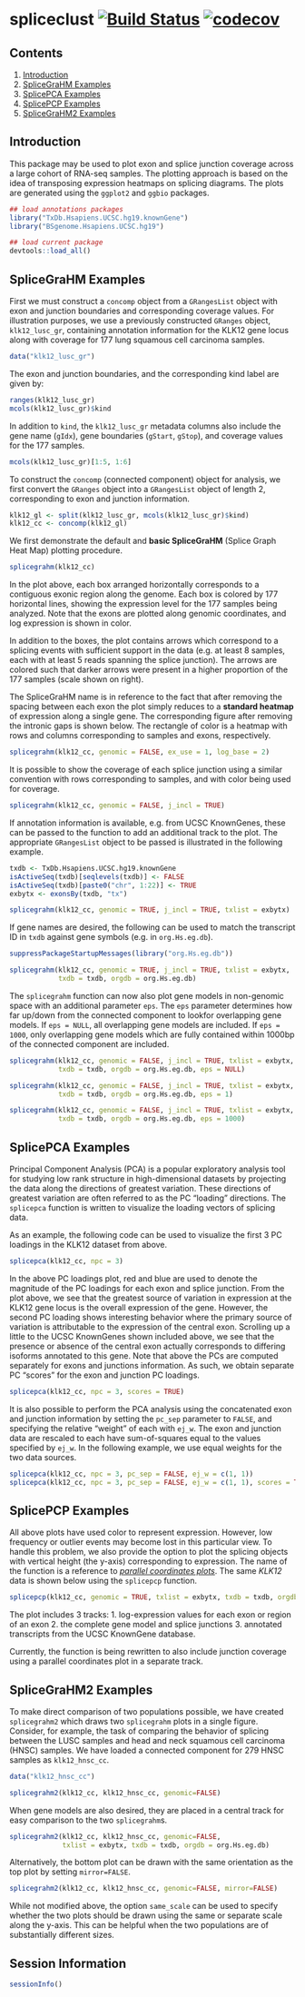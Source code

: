 spliceclust [![Build Status](https://travis-ci.org/pkimes/spliceclust.svg?branch=master)](https://travis-ci.org/pkimes/spliceclust) [![codecov](https://codecov.io/gh/pkimes/spliceclust/branch/master/graph/badge.svg)](https://codecov.io/gh/pkimes/spliceclust)
=======================

## Contents
1. [Introduction](#intro)
2. [SpliceGraHM Examples](#splicegrahm)
3. [SplicePCA Examples](#splicepca)
4. [SplicePCP Examples](#splicepcp)
4. [SpliceGraHM2 Examples](#splicegrahm2)


## <a name="intro"></a> Introduction

This package may be used to plot exon and splice junction coverage across a large cohort
of RNA-seq samples. The plotting approach is based on the idea of transposing
expression heatmaps on splicing diagrams. The plots are generated using the `ggplot2` and
`ggbio` packages.

```r
## load annotations packages
library("TxDb.Hsapiens.UCSC.hg19.knownGene")
library("BSgenome.Hsapiens.UCSC.hg19")

## load current package
devtools::load_all()
```


## <a name="splicegrahm"></a> SpliceGraHM Examples

First we must construct a `concomp` object from a `GRangesList` object with exon and junction
boundaries and corresponding coverage values. For illustration purposes, we use a previously
constructed `GRanges` object, `klk12_lusc_gr`, containing annotation information for the KLK12 gene
locus along with coverage for 177 lung squamous cell carcinoma samples.  

```r
data("klk12_lusc_gr")
```

The exon and junction boundaries, and the corresponding kind label are given by:  

```r
ranges(klk12_lusc_gr)
mcols(klk12_lusc_gr)$kind
```

In addition to `kind`, the `klk12_lusc_gr` metadata columns also include the gene name (`gIdx`),
gene boundaries (`gStart`, `gStop`), and coverage values for the 177 samples.  

```r
mcols(klk12_lusc_gr)[1:5, 1:6]
```

To construct the `concomp` (connected component) object for analysis, we first convert the
`GRanges` object into a `GRangesList` object of length 2, corresponding to exon and junction
information.  

```r
klk12_gl <- split(klk12_lusc_gr, mcols(klk12_lusc_gr)$kind)
klk12_cc <- concomp(klk12_gl)
```


We first demonstrate the default and __basic SpliceGraHM__ (Splice Graph Heat Map) plotting procedure.

```r
splicegrahm(klk12_cc)
```

In the plot above, each box arranged horizontally corresponds to a contiguous exonic region
along the genome. Each box is colored by 177 horizontal lines, showing the expression level
for the 177 samples being analyzed. Note that the exons are plotted along genomic coordinates, and
log expression is shown in color.  

In addition to the boxes, the plot contains arrows which correspond to a splicing events with
sufficient support in the data (e.g. at least 8 samples, each with at least 5 reads spanning the splice
junction). The arrows are colored such that darker arrows were present in a higher proportion of the
177 samples (scale shown on right).  

The SpliceGraHM name is in reference to the fact that after removing the spacing between each exon
the plot simply reduces to a __standard heatmap__ of expression along a single gene. The corresponding
figure after removing the intronic gaps is shown below. The rectangle of color is a heatmap with rows
and columns corresponding to samples and exons, respectively.  

```r
splicegrahm(klk12_cc, genomic = FALSE, ex_use = 1, log_base = 2)
```

It is possible to show the coverage of each splice junction using a similar convention with rows
corresponding to samples, and with color being used for coverage.

```r
splicegrahm(klk12_cc, genomic = FALSE, j_incl = TRUE)
```

If annotation information is available, e.g. from UCSC KnownGenes, these can be passed to the
function to add an additional track to the plot. The appropriate `GRangesList` object to be
passed is illustrated in the following example.

```r
txdb <- TxDb.Hsapiens.UCSC.hg19.knownGene
isActiveSeq(txdb)[seqlevels(txdb)] <- FALSE
isActiveSeq(txdb)[paste0("chr", 1:22)] <- TRUE
exbytx <- exonsBy(txdb, "tx")

splicegrahm(klk12_cc, genomic = TRUE, j_incl = TRUE, txlist = exbytx)
```

If gene names are desired, the following can be used to match the transcript ID
in `txdb` against gene symbols (e.g. in `org.Hs.eg.db`).

```r
suppressPackageStartupMessages(library("org.Hs.eg.db"))

splicegrahm(klk12_cc, genomic = TRUE, j_incl = TRUE, txlist = exbytx,
            txdb = txdb, orgdb = org.Hs.eg.db)
```

The `splicegrahm` function can now also plot gene models in non-genomic space
with an additional parameter `eps`. The `eps` parameter determines how far up/down
from the connected component to lookfor overlapping gene models. If `eps = NULL`,
all overlapping gene models are included. If `eps = 1000`, only overlapping gene
models which are fully contained within 1000bp of the connected component
are included.

```r
splicegrahm(klk12_cc, genomic = FALSE, j_incl = TRUE, txlist = exbytx,
            txdb = txdb, orgdb = org.Hs.eg.db, eps = NULL)
```

```r
splicegrahm(klk12_cc, genomic = FALSE, j_incl = TRUE, txlist = exbytx,
            txdb = txdb, orgdb = org.Hs.eg.db, eps = 1)
```

```r
splicegrahm(klk12_cc, genomic = FALSE, j_incl = TRUE, txlist = exbytx,
            txdb = txdb, orgdb = org.Hs.eg.db, eps = 1000)
```


## <a name="splicepca"></a> SplicePCA Examples

Principal Component Analysis (PCA) is a popular exploratory analysis tool for studying low rank
structure in high-dimensional datasets by projecting the data along the directions of greatest
variation. These directions of greatest variation are often referred to as the PC "loading"
directions. The `splicepca` function is written to visualize the loading vectors of splicing
data.  

As an example, the following code can be used to visualize the first 3 PC loadings in the
KLK12 dataset from above.

```r
splicepca(klk12_cc, npc = 3)
```

In the above PC loadings plot, red and blue are used to denote the magnitude of the PC loadings
for each exon and splice junction. From the plot above, we see that the greatest source of variation
in expression at the KLK12 gene locus is the overall expression of the gene. However, the second
PC loading shows interesting behavior where the primary source of variation is attributable to the
expression of the central exon. Scrolling up a little to the UCSC KnownGenes shown included above,
we see that the presence or absence of the central exon actually corresponds to differing isoforms
annotated to this gene. Note that above the PCs are computed separately for exons and junctions
 information. As such, we obtain separate PC "scores" for the exon and junction PC loadings.
 
```r
splicepca(klk12_cc, npc = 3, scores = TRUE)
```

It is also possible to perform the PCA analysis using the concatenated exon and junction information by
setting the `pc_sep` parameter to `FALSE`, and specifying the relative "weight" of each with `ej_w`. The
exon and junction data are rescaled to each have sum-of-squares equal to the values specified by `ej_w`.
In the following example, we use equal weights for the two data sources.

```r
splicepca(klk12_cc, npc = 3, pc_sep = FALSE, ej_w = c(1, 1))
splicepca(klk12_cc, npc = 3, pc_sep = FALSE, ej_w = c(1, 1), scores = TRUE)
```


## <a name="splicepcp"></a> SplicePCP Examples

All above plots have used color to represent expression. However, low frequency or outlier events may
become lost in this particular view. To handle this problem, we also provide the option to plot the
splicing objects with vertical height (the y-axis) corresponding to expression. The name of the function is
a reference to [_parallel coordinates plots_](pcp). The same _KLK12_ data is shown below using the
`splicepcp` function.

```r
splicepcp(klk12_cc, genomic = TRUE, txlist = exbytx, txdb = txdb, orgdb = org.Hs.eg.db)
```

The plot includes 3 tracks:
  1. log-expression values for each exon or region of an exon
  2. the complete gene model and splice junctions
  3. annotated transcripts from the UCSC KnownGene database.

Currently, the function is being rewritten to also include junction coverage using a
parallel coordinates plot in a separate track.


## <a name="splicegrahm2"></a> SpliceGraHM2 Examples

To make direct comparison of two populations possible, we have created `splicegrahm2` which
draws two `splicegrahm` plots in a single figure. Consider, for example, the task of comparing
the behavior of splicing between the LUSC samples and head and neck squamous cell carcinoma (HNSC)
samples. We have loaded a connected component for 279 HNSC samples as `klk12_hnsc_cc`.

```r
data("klk12_hnsc_cc")
```

```r
splicegrahm2(klk12_cc, klk12_hnsc_cc, genomic=FALSE)
```

When gene models are also desired, they are placed in a central track for easy comparison to
the two `splicegrahm`s.

```r
splicegrahm2(klk12_cc, klk12_hnsc_cc, genomic=FALSE,
             txlist = exbytx, txdb = txdb, orgdb = org.Hs.eg.db)
```

Alternatively, the bottom plot can be drawn with the same orientation as the top plot by
setting `mirror=FALSE`.

```r
splicegrahm2(klk12_cc, klk12_hnsc_cc, genomic=FALSE, mirror=FALSE)
```

While not modified above, the option ``same_scale`` can be used to specify whether
the two plots should be drawn using the same or separate scale along the y-axis.
This can be helpful when the two populations are of substantially different sizes.



## <a name="sessioninfo"></a> Session Information

```r
sessionInfo()
```


[pcp]: http://en.wikipedia.org/wiki/Parallel_coordinates
